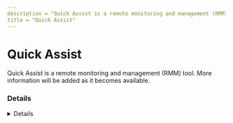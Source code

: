 ---
description = "Quick Assist is a remote monitoring and management (RMM) tool. More information will be added as it becomes available."
title = "Quick Assist"
---



# Quick Assist

Quick Assist is a remote monitoring and management (RMM) tool. More information will be added as it becomes available.

### Details
<Details author={""}
         category={""}
         created={""}
         website={""}
         lastModified={""}
         privileges={""}
         free={ false }
         verification={ false }
/>

#### Installation Paths
<Card code={ ["quickassist.exe"] }/>





### Forensic Artifacts




#### Network Artifacts
<EuiSpacer size="xl"/>
<NetworkArtifactsTable data={ [{"Description": "Known remote domains", "Domains": ["*.support.services.microsoft.com"], "Ports": []}] }/>




### Detections
- Detects potential network activity of Quick Assist RMM tool
  - [Sigma Rule](https://github.com/magicsword-io/LOLRMM/blob/main/detections/sigma/quick_assist_network_sigma.yml)
- Detects potential processes activity of Quick Assist RMM tool
  - [Sigma Rule](https://github.com/magicsword-io/LOLRMM/blob/main/detections/sigma/quick_assist_processes_sigma.yml)


